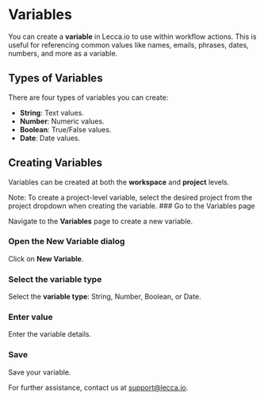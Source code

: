 
# Variables

You can create a **variable** in Lecca.io to use within workflow actions. This is useful for referencing common values like names, emails, phrases, dates, numbers, and more as a variable.

## Types of Variables

There are four types of variables you can create:
- **String**: Text values.
- **Number**: Numeric values.
- **Boolean**: True/False values.
- **Date**: Date values.

## Creating Variables

Variables can be created at both the **workspace** and **project** levels.

<Callout emoji="💡">
  Note: To create a project-level variable, select the desired project from the project dropdown when creating the variable.
</Callout>

<Steps>
### Go to the Variables page

Navigate to the **Variables** page to create a new variable.

### Open the New Variable dialog

Click on **New Variable**.

### Select the variable type

Select the **variable type**: String, Number, Boolean, or Date.

### Enter value

Enter the variable details.

### Save 

Save your variable.
</Steps>


For further assistance, contact us at support@lecca.io.